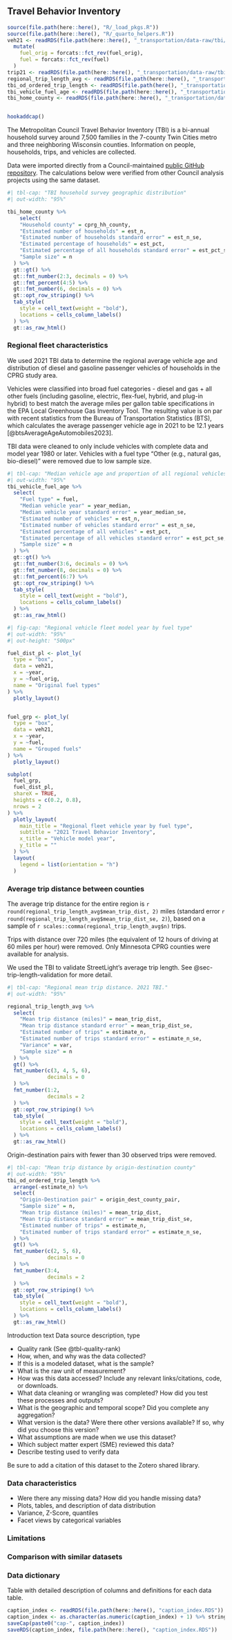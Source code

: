 ## Travel Behavior Inventory {#sec-tbi}
```r
source(file.path(here::here(), "R/_load_pkgs.R"))
source(file.path(here::here(), "R/_quarto_helpers.R"))
veh21 <- readRDS(file.path(here::here(), "_transportation/data-raw/tbi/veh21.RDS")) %>%
  mutate(
    fuel_orig = forcats::fct_rev(fuel_orig),
    fuel = forcats::fct_rev(fuel)
  )
trip21 <- readRDS(file.path(here::here(), "_transportation/data-raw/tbi/trip21.RDS"))
regional_trip_length_avg <- readRDS(file.path(here::here(), "_transportation/data-raw/tbi/tbi_regional_trip_length_avg.RDS"))
tbi_od_ordered_trip_length <- readRDS(file.path(here(), "_transportation/data-raw/tbi/tbi_od_ordered_trip_length.RDS"))
tbi_vehicle_fuel_age <- readRDS(file.path(here::here(), "_transportation/data-raw/tbi/tbi_vehicle_fuel_age.RDS"))
tbi_home_county <- readRDS(file.path(here::here(), "_transportation/data-raw/tbi/tbi_home_county.RDS"))


hookaddcap()
```


The Metropolitan Council Travel Behavior Inventory (TBI) is a bi-annual household survey around 7,500 families in the 7-county Twin Cities metro and three neighboring Wisconsin counties. Information on people, households, trips, and vehicles are collected. 

Data were imported directly from a Council-maintained [public GitHub repository](https://github.com/Metropolitan-Council/metc.tbi.helper). The calculations below were verified from other Council analysis projects using the same dataset. 

```r
#| tbl-cap: "TBI household survey geographic distribution"
#| out-width: "95%"

tbi_home_county %>% 
    select(
    "Household county" = cprg_hh_county,
    "Estimated number of households" = est_n,
    "Estimated number of households standard error" = est_n_se,
    "Estimated percentage of households" = est_pct,
    "Estimated percentage of all households standard error" = est_pct_se,
    "Sample size" = n
  ) %>%
  gt::gt() %>%
  gt::fmt_number(2:3, decimals = 0) %>%
  gt::fmt_percent(4:5) %>%
  gt::fmt_number(6, decimals = 0) %>%
  gt::opt_row_striping() %>%
  tab_style(
    style = cell_text(weight = "bold"),
    locations = cells_column_labels()
  ) %>%
  gt::as_raw_html()

```


### Regional fleet characteristics {#sec-regional-fleet}

We used 2021 TBI data to determine the regional average vehicle age and distribution of diesel and gasoline passenger vehicles of households in the CPRG study area. 

Vehicles were classified into broad fuel categories - diesel and gas + all other fuels (including gasoline, electric, flex-fuel, hybrid, and plug-in hybrid) to best match the average miles per gallon table specifications in the EPA Local Greenhouse Gas Inventory Tool. The resulting value is on par with recent statistics from the Bureau of Transportation Statistics (BTS), which calculates the average passenger vehicle age in 2021 to be 12.1 years [@btsAverageAgeAutomobiles2023]. 

TBI data were cleaned to only include vehicles with complete data and model year 1980 or later. Vehicles with a fuel type "Other (e.g., natural gas, bio-diesel)" were removed due to low sample size. 

```r
#| tbl-cap: "Median vehicle age and proportion of all regional vehicles by grouped fuel type"
#| out-width: "95%"
tbi_vehicle_fuel_age %>%
  select(
    "Fuel type" = fuel,
    "Median vehicle year" = year_median,
    "Median vehicle year standard error" = year_median_se,
    "Estimated number of vehicles" = est_n,
    "Estimated number of vehicles standard error" = est_n_se,
    "Estimated percentage of all vehicles" = est_pct,
    "Estimated percentage of all vehicles standard error" = est_pct_se,
    "Sample size" = n
  ) %>%
  gt::gt() %>%
  gt::fmt_number(3:6, decimals = 0) %>%
  gt::fmt_number(8, decimals = 0) %>%
  gt::fmt_percent(6:7) %>%
  gt::opt_row_striping() %>%
  tab_style(
    style = cell_text(weight = "bold"),
    locations = cells_column_labels()
  ) %>%
  gt::as_raw_html()
```

```r
#| fig-cap: "Regional vehicle fleet model year by fuel type"
#| out-width: "95%"
#| out-height: "500px"

fuel_dist_pl <- plot_ly(
  type = "box",
  data = veh21,
  x = ~year,
  y = ~fuel_orig,
  name = "Original fuel types"
) %>%
  plotly_layout()


fuel_grp <- plot_ly(
  type = "box",
  data = veh21,
  x = ~year,
  y = ~fuel,
  name = "Grouped fuels"
) %>%
  plotly_layout()

subplot(
  fuel_grp,
  fuel_dist_pl,
  shareX = TRUE,
  heights = c(0.2, 0.8),
  nrows = 2
) %>%
  plotly_layout(
    main_title = "Regional fleet vehicle year by fuel type",
    subtitle = "2021 Travel Behavior Inventory",
    x_title = "Vehicle model year",
    y_title = ""
  ) %>%
  layout(
    legend = list(orientation = "h")
  )
```

### Average trip distance between counties

The average trip distance for the entire region is `r round(regional_trip_length_avg$mean_trip_dist, 2)` miles (standard error `r round(regional_trip_length_avg$mean_trip_dist_se, 2)`), based on a sample of `r scales::comma(regional_trip_length_avg$n)`  trips.   

Trips with distance over 720 miles (the equivalent of 12 hours of driving at 60 miles per hour) were removed. Only Minnesota CPRG counties were available for analysis.

We used the TBI to validate StreetLight's average trip length. See @sec-trip-length-validation for more detail. 

```r
#| tbl-cap: "Regional mean trip distance. 2021 TBI."
#| out-width: "95%"

regional_trip_length_avg %>%     
  select(
    "Mean trip distance (miles)" = mean_trip_dist,
    "Mean trip distance standard error" = mean_trip_dist_se,
    "Estimated number of trips" = estimate_n,
    "Estimated number of trips standard error" = estimate_n_se,
    "Variance" = var,
    "Sample size" = n
  ) %>% 
  gt() %>% 
  fmt_number(c(3, 4, 5, 6),
             decimals = 0
  ) %>%
  fmt_number(1:2,
             decimals = 2
  ) %>%
  gt::opt_row_striping() %>%
  tab_style(
    style = cell_text(weight = "bold"),
    locations = cells_column_labels()
  ) %>%
  gt::as_raw_html()

```

Origin-destination pairs with fewer than 30 observed trips were removed. 

:::{.scrolling}

```r
#| tbl-cap: "Mean trip distance by origin-destination county"
#| out-width: "95%"
tbi_od_ordered_trip_length %>%
  arrange(-estimate_n) %>% 
  select(
    "Origin-Destination pair" = origin_dest_county_pair,
    "Sample size" = n,
    "Mean trip distance (miles)" = mean_trip_dist,
    "Mean trip distance standard error" = mean_trip_dist_se,
    "Estimated number of trips" = estimate_n,
    "Estimated number of trips standard error" = estimate_n_se,
  ) %>%
  gt() %>%
  fmt_number(c(2, 5, 6),
             decimals = 0
  ) %>%
  fmt_number(3:4,
             decimals = 2
  ) %>%
  gt::opt_row_striping() %>%
  tab_style(
    style = cell_text(weight = "bold"),
    locations = cells_column_labels()
  ) %>%
  gt::as_raw_html()
```

:::

Introduction text 
Data source description, type

- Quality rank (See @tbl-quality-rank)
- How, when, and why was the data collected?
- If this is a modeled dataset, what is the sample?
- What is the raw unit of measurement? 
- How was this data accessed? Include any relevant links/citations, code, or downloads.
- What data cleaning or wrangling was completed? How did you test these processes and outputs?
- What is the geographic and temporal scope? Did you complete any aggregation?
- What version is the data? Were there other versions available? If so, why did you choose this version?
- What assumptions are made when we use this dataset?
- Which subject matter expert (SME) reviewed this data?
- Describe testing used to verify data

Be sure to add a citation of this dataset to the Zotero shared library.

### Data characteristics

- Were there any missing data? How did you handle missing data?
- Plots, tables, and description of data distribution
- Variance, Z-Score, quantiles
- Facet views by categorical variables


### Limitations

### Comparison with similar datasets

### Data dictionary

Table with detailed description of columns and definitions for each data table.

```r
caption_index <- readRDS(file.path(here::here(), "caption_index.RDS"))
caption_index <- as.character(as.numeric(caption_index) + 1) %>% stringr::str_pad(width = 2, side = "left", pad = "0")
saveCap(paste0("cap-", caption_index))
saveRDS(caption_index, file.path(here::here(), "caption_index.RDS"))
```
